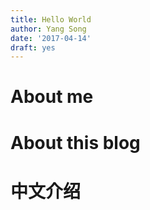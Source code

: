```yaml
---
title: Hello World
author: Yang Song
date: '2017-04-14'
draft: yes
---
```

  
# About me
  
  
# About this blog

# 中文介绍
  
